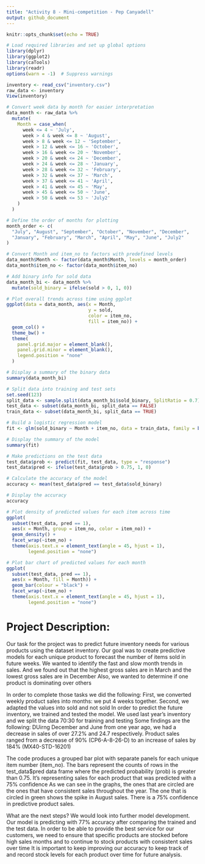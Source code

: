 ```yaml
---
title: "Activity 8 - Mini-competition - Pep Canyadell"
output: github_document
---
```


```r
knitr::opts_chunk$set(echo = TRUE)
```

```r
# Load required libraries and set up global options
library(dplyr)
library(ggplot2)
library(caTools)
library(readr)
options(warn = -1)  # Suppress warnings

```

```r


inventory <- read_csv("inventory.csv")
raw_data <- inventory
View(inventory)

```


```r

# Convert week data by month for easier interpretation
data_month <- raw_data %>%
  mutate(
    Month = case_when(
      week <= 4 ~ 'July',
      week > 4 & week <= 8 ~ 'August',
      week > 8 & week <= 12 ~ 'September',
      week > 12 & week <= 16 ~ 'October',
      week > 16 & week <= 20 ~ 'November',
      week > 20 & week <= 24 ~ 'December',
      week > 24 & week <= 28 ~ 'January',
      week > 28 & week <= 32 ~ 'February',
      week > 32 & week <= 37 ~ 'March',
      week > 37 & week <= 41 ~ 'April',
      week > 41 & week <= 45 ~ 'May',
      week > 45 & week <= 50 ~ 'June',
      week > 50 & week <= 53 ~ 'July2'
    )
  )

# Define the order of months for plotting
month_order <- c(
  "July", "August", "September", "October", "November", "December",
  "January", "February", "March", "April", "May", "June", "July2"
)

# Convert Month and item_no to factors with predefined levels
data_month$Month <- factor(data_month$Month, levels = month_order)
data_month$item_no <- factor(data_month$item_no)

# Add binary info for sold data
data_month_bi <- data_month %>%
  mutate(sold_binary = ifelse(sold > 0, 1, 0))


```


```r

# Plot overall trends across time using ggplot
ggplot(data = data_month, aes(x = Month,
                              y = sold,
                              color = item_no,
                              fill = item_no)) +
  geom_col() +
  theme_bw() +
  theme(
    panel.grid.major = element_blank(),
    panel.grid.minor = element_blank(),
    legend.position = "none"
  )


```

```r

# Display a summary of the binary data
summary(data_month_bi)


```

```r

# Split data into training and test sets
set.seed(123)
split_data <- sample.split(data_month_bi$sold_binary, SplitRatio = 0.7)
test_data <- subset(data_month_bi, split_data == FALSE)
train_data <- subset(data_month_bi, split_data == TRUE)


```


```r

# Build a logistic regression model
fit <- glm(sold_binary ~ Month + item_no, data = train_data, family = binomial())

# Display the summary of the model
summary(fit)


```


```r

# Make predictions on the test data
test_data$prob <- predict(fit, test_data, type = "response")
test_data$pred <- ifelse(test_data$prob > 0.75, 1, 0)


```

```r

# Calculate the accuracy of the model
accuracy <- mean(test_data$pred == test_data$sold_binary)

# Display the accuracy
accuracy


```

```r

# Plot density of predicted values for each item across time
ggplot(
  subset(test_data, pred == 1),
  aes(x = Month, group = item_no, color = item_no)) +
  geom_density() +
  facet_wrap(~item_no) +
  theme(axis.text.x = element_text(angle = 45, hjust = 1),
        legend.position = "none")


```

```r

# Plot bar chart of predicted values for each month
ggplot(
  subset(test_data, pred == 1),
  aes(x = Month, fill = Month)) +
  geom_bar(colour = "black") +
  facet_wrap(~item_no) +
  theme(axis.text.x = element_text(angle = 45, hjust = 1),
        legend.position = "none")


```



# Project Description:

Our task for the project was to predict future inventory needs for various products using the dataset inventory. Our goal was to create predictive models for each unique product to forecast the number of items sold in future weeks. 
We wanted to identify the fast and slow month trends in sales. And we found out that the highest gross sales are in March and the lowest gross sales are in December
Also, we wanted to determine if one product is dominating over others

In order to complete those tasks we did the following:
First, we converted weekly product sales into months: we put 4 weeks together. 
Second, we adapted the values into sold and not sold
In order to predict the future inventory, we trained and tested the model. We used last year’s inventory and we split the data 70:30 for training and testing
Some findings are the following:
DUirng December and June from one year ago, we had a decrease in sales of over 27.2% and 24.7 respectively. 
Product sales ranged from a decrease of 90% (CP6-A-8-26-D) to an increase of sales by 184% (MX40-STD-16201)

The code produces a grouped bar plot with separate panels for each unique item number (item_no). The bars represent the counts of rows in the test_data$pred data frame where the predicted probability (prob) is greater than 0.75.
It's representing sales for each product that was predicted with a 75% confidence
As we can see in the graphs, the ones that are circled are the ones that have consistent sales throughout the year. 
The one that is circled in green shows the spike in August sales. 
There is a 75% confidence in predictive product sales. 

What are the next steps?
We would look into further model development. Our model is predicting with 77% accuracy after comparing the trained and the test data. 
In order to be able to provide the best service for our customers, we need to ensure that specific products are stocked before high sales months and to continue to stock products with consistent sales over time
It is important to keep improving our accuracy to keep track of and record stock levels for each product over time for future analysis. 






